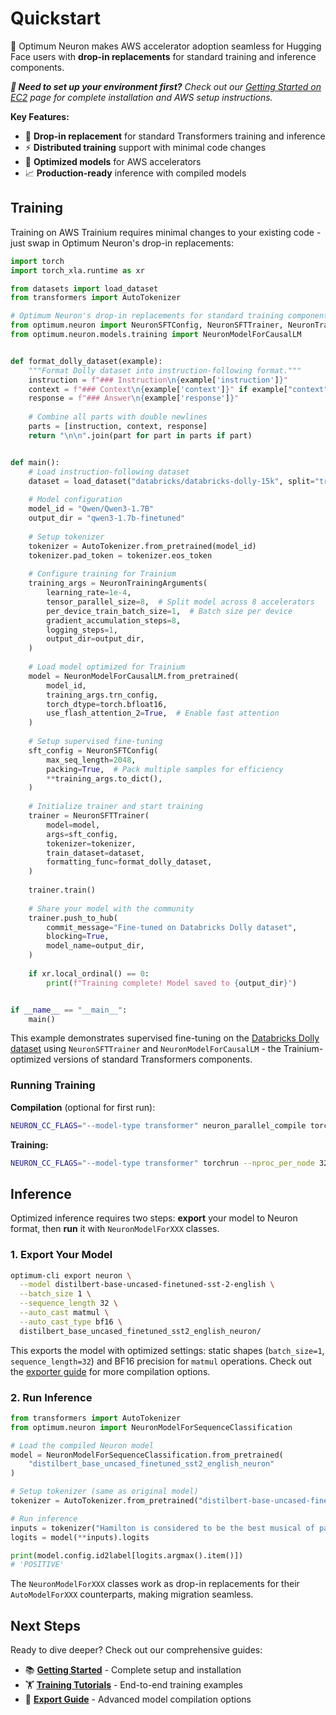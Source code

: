 <!---
Copyright 2022 The HuggingFace Team. All rights reserved.

Licensed under the Apache License, Version 2.0 (the "License");
you may not use this file except in compliance with the License.
You may obtain a copy of the License at

    http://www.apache.org/licenses/LICENSE-2.0

Unless required by applicable law or agreed to in writing, software
distributed under the License is distributed on an "AS IS" BASIS,
WITHOUT WARRANTIES OR CONDITIONS OF ANY KIND, either express or implied.
See the License for the specific language governing permissions and
limitations under the License.
-->

# Quickstart

🤗 Optimum Neuron makes AWS accelerator adoption seamless for Hugging Face users with **drop-in replacements** for standard training and inference components.

***🚀 Need to set up your environment first?** Check out our [Getting Started on EC2](getting-started-on-ec2) page for complete installation and AWS setup instructions.*

**Key Features:**
- 🔄 **Drop-in replacement** for standard Transformers training and inference
- ⚡ **Distributed training** support with minimal code changes  
- 🎯 **Optimized models** for AWS accelerators
- 📈 **Production-ready** inference with compiled models

## Training

Training on AWS Trainium requires minimal changes to your existing code - just swap in Optimum Neuron's drop-in replacements:

```python
import torch
import torch_xla.runtime as xr

from datasets import load_dataset
from transformers import AutoTokenizer

# Optimum Neuron's drop-in replacements for standard training components
from optimum.neuron import NeuronSFTConfig, NeuronSFTTrainer, NeuronTrainingArguments
from optimum.neuron.models.training import NeuronModelForCausalLM


def format_dolly_dataset(example):
    """Format Dolly dataset into instruction-following format."""
    instruction = f"### Instruction\n{example['instruction']}"
    context = f"### Context\n{example['context']}" if example["context"] else None
    response = f"### Answer\n{example['response']}"
    
    # Combine all parts with double newlines
    parts = [instruction, context, response]
    return "\n\n".join(part for part in parts if part)


def main():
    # Load instruction-following dataset
    dataset = load_dataset("databricks/databricks-dolly-15k", split="train")
    
    # Model configuration
    model_id = "Qwen/Qwen3-1.7B"
    output_dir = "qwen3-1.7b-finetuned"
    
    # Setup tokenizer
    tokenizer = AutoTokenizer.from_pretrained(model_id)
    tokenizer.pad_token = tokenizer.eos_token
    
    # Configure training for Trainium
    training_args = NeuronTrainingArguments(
        learning_rate=1e-4,
        tensor_parallel_size=8,  # Split model across 8 accelerators
        per_device_train_batch_size=1,  # Batch size per device
        gradient_accumulation_steps=8,
        logging_steps=1,
        output_dir=output_dir,
    )
    
    # Load model optimized for Trainium
    model = NeuronModelForCausalLM.from_pretrained(
        model_id,
        training_args.trn_config,
        torch_dtype=torch.bfloat16,
        use_flash_attention_2=True,  # Enable fast attention
    )
    
    # Setup supervised fine-tuning
    sft_config = NeuronSFTConfig(
        max_seq_length=2048,
        packing=True,  # Pack multiple samples for efficiency
        **training_args.to_dict(),
    )
    
    # Initialize trainer and start training
    trainer = NeuronSFTTrainer(
        model=model,
        args=sft_config,
        tokenizer=tokenizer,
        train_dataset=dataset,
        formatting_func=format_dolly_dataset,
    )
    
    trainer.train()
    
    # Share your model with the community
    trainer.push_to_hub(
        commit_message="Fine-tuned on Databricks Dolly dataset",
        blocking=True,
        model_name=output_dir,
    )
    
    if xr.local_ordinal() == 0:
        print(f"Training complete! Model saved to {output_dir}")


if __name__ == "__main__":
    main()
```

This example demonstrates supervised fine-tuning on the [Databricks Dolly dataset](https://huggingface.co/datasets/databricks/databricks-dolly-15k) using `NeuronSFTTrainer` and `NeuronModelForCausalLM` - the Trainium-optimized versions of standard Transformers components.

### Running Training

**Compilation** (optional for first run):
```bash
NEURON_CC_FLAGS="--model-type transformer" neuron_parallel_compile torchrun --nproc_per_node 32 sft_finetune_qwen3.py
```

**Training:**
```bash
NEURON_CC_FLAGS="--model-type transformer" torchrun --nproc_per_node 32 sft_finetune_qwen3.py
```

## Inference

Optimized inference requires two steps: **export** your model to Neuron format, then **run** it with `NeuronModelForXXX` classes.

### 1. Export Your Model

```bash
optimum-cli export neuron \
  --model distilbert-base-uncased-finetuned-sst-2-english \
  --batch_size 1 \
  --sequence_length 32 \
  --auto_cast matmul \
  --auto_cast_type bf16 \
  distilbert_base_uncased_finetuned_sst2_english_neuron/
```

This exports the model with optimized settings: static shapes (`batch_size=1`, `sequence_length=32`) and BF16 precision for `matmul` operations. Check out the [exporter guide](https://huggingface.co/docs/optimum-neuron/guides/export_model) for more compilation options.

### 2. Run Inference

```python
from transformers import AutoTokenizer
from optimum.neuron import NeuronModelForSequenceClassification

# Load the compiled Neuron model
model = NeuronModelForSequenceClassification.from_pretrained(
    "distilbert_base_uncased_finetuned_sst2_english_neuron"
)

# Setup tokenizer (same as original model)
tokenizer = AutoTokenizer.from_pretrained("distilbert-base-uncased-finetuned-sst-2-english")

# Run inference
inputs = tokenizer("Hamilton is considered to be the best musical of past years.", return_tensors="pt")
logits = model(**inputs).logits

print(model.config.id2label[logits.argmax().item()])
# 'POSITIVE'
```

The `NeuronModelForXXX` classes work as drop-in replacements for their `AutoModelForXXX` counterparts, making migration seamless.

## Next Steps

Ready to dive deeper? Check out our comprehensive guides:

- 📚 **[Getting Started](getting-started)** - Complete setup and installation
- 🏋️ **[Training Tutorials](training_tutorials/notebooks)** - End-to-end training examples
- 🔧 **[Export Guide](guides/export_model)** - Advanced model compilation options
